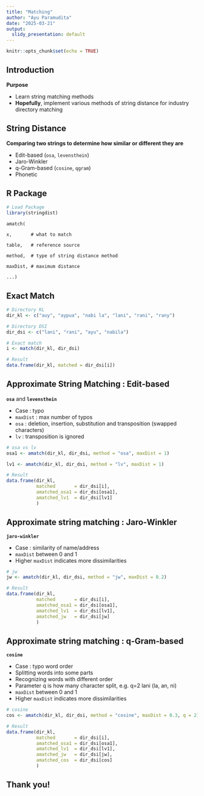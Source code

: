 ```yaml
---
title: "Matching"
author: "Ayu Paramudita"
date: "2025-03-21"
output:
  slidy_presentation: default
---
```


```r
knitr::opts_chunk$set(echo = TRUE)

```

## Introduction

**Purpose**

- Learn string matching methods
- **Hopefully**, implement various methods of string distance for industry directory matching


## String Distance

**Comparing two strings to determine how similar or different they are**

- Edit-based (`osa`, `levensthein`)
- Jaro-Winkler
- q-Gram-based (`cosine`, `qgram`)
- Phonetic


## R Package

```r

# Load Package
library(stringdist)

```

`amatch(`

  `x,       # what to match`

  `table,   # reference source`

  `method,  # type of string distance method`

  `maxDist, # maximum distance`

  `...)`


## Exact Match

```r

# Directory KL
dir_kl <- c("auy", "aypua", "nabi la", "lani", "rani", "rany")

# Directory DSI
dir_dsi <- c("lani", "rani", "ayu", "nabila")

# Exact match
i <- match(dir_kl, dir_dsi)

# Result
data.frame(dir_kl, matched = dir_dsi[i])

```


## Approximate String Matching : Edit-based 

**`osa`** and **`levensthein`**

- Case      : typo
- `maxDist` : max number of typos
- `osa`     : deletion, insertion, substitution and transposition (swapped characters)
- `lv`      : transposition is ignored


```r
# osa vs lv
osa1 <- amatch(dir_kl, dir_dsi, method = "osa", maxDist = 1)

lv1 <- amatch(dir_kl, dir_dsi, method = "lv", maxDist = 1)

# Result
data.frame(dir_kl, 
           matched       = dir_dsi[i], 
           amatched_osa1 = dir_dsi[osa1],
           amatched_lv1  = dir_dsi[lv1]
           )

```


## Approximate string matching : Jaro-Winkler

**`jaro-winkler`**

- Case : similarity of name/address
- `maxDist` between 0 and 1
- Higher `maxDist` indicates more dissimilarities


```r

# jw
jw <- amatch(dir_kl, dir_dsi, method = "jw", maxDist = 0.2)

# Result
data.frame(dir_kl,
           matched       = dir_dsi[i], 
           amatched_osa1 = dir_dsi[osa1],
           amatched_lv1  = dir_dsi[lv1],
           amatched_jw   = dir_dsi[jw]
           )

```

## Approximate string matching : q-Gram-based

**`cosine`**

- Case : typo word order
- Splitting words into some parts
- Recognizing words with different order
- Parameter q is how many character split, e.g. q=2 lani (la, an, ni)
- `maxDist` between 0 and 1
- Higher `maxDist` indicates more dissimilarities


```r

# cosine
cos <- amatch(dir_kl, dir_dsi, method = "cosine", maxDist = 0.3, q = 2)

# Result
data.frame(dir_kl,
           matched       = dir_dsi[i], 
           amatched_osa1 = dir_dsi[osa1],
           amatched_lv1  = dir_dsi[lv1],
           amatched_jw   = dir_dsi[jw],
           amatched_cos  = dir_dsi[cos]
           )

```

## Thank you!
